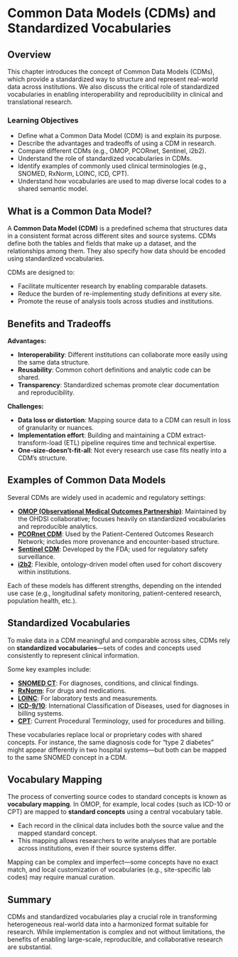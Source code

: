 # Common Data Models (CDMs) and Standardized Vocabularies

## Overview

This chapter introduces the concept of Common Data Models (CDMs), which provide a standardized way to structure and represent real-world data across institutions. We also discuss the critical role of standardized vocabularies in enabling interoperability and reproducibility in clinical and translational research.

### Learning Objectives

* Define what a Common Data Model (CDM) is and explain its purpose.
* Describe the advantages and tradeoffs of using a CDM in research.
* Compare different CDMs (e.g., OMOP, PCORnet, Sentinel, i2b2).
* Understand the role of standardized vocabularies in CDMs.
* Identify examples of commonly used clinical terminologies (e.g., SNOMED, RxNorm, LOINC, ICD, CPT).
* Understand how vocabularies are used to map diverse local codes to a shared semantic model.

## What is a Common Data Model?

A **Common Data Model (CDM)** is a predefined schema that structures data in a consistent format across different sites and source systems. CDMs define both the tables and fields that make up a dataset, and the relationships among them. They also specify how data should be encoded using standardized vocabularies.

CDMs are designed to:

* Facilitate multicenter research by enabling comparable datasets.
* Reduce the burden of re-implementing study definitions at every site.
* Promote the reuse of analysis tools across studies and institutions.

## Benefits and Tradeoffs

**Advantages:**

* **Interoperability**: Different institutions can collaborate more easily using the same data structure.
* **Reusability**: Common cohort definitions and analytic code can be shared.
* **Transparency**: Standardized schemas promote clear documentation and reproducibility.

**Challenges:**

* **Data loss or distortion**: Mapping source data to a CDM can result in loss of granularity or nuances.
* **Implementation effort**: Building and maintaining a CDM extract-transform-load (ETL) pipeline requires time and technical expertise.
* **One-size-doesn’t-fit-all**: Not every research use case fits neatly into a CDM’s structure.

## Examples of Common Data Models

Several CDMs are widely used in academic and regulatory settings:

* **[OMOP (Observational Medical Outcomes Partnership)](https://ohdsi.github.io/CommonDataModel/index.html)**: Maintained by the OHDSI collaborative; focuses heavily on standardized vocabularies and reproducible analytics.  
* **[PCORnet CDM](https://pcornet.org/data/common-data-model/)**: Used by the Patient-Centered Outcomes Research Network; includes more provenance and encounter-based structure.  
* **[Sentinel CDM](https://www.sentinelinitiative.org/methods-data-tools/sentinel-common-data-model)**: Developed by the FDA; used for regulatory safety surveillance.  
* **[i2b2](https://www.i2b2.org/)**: Flexible, ontology-driven model often used for cohort discovery within institutions.

Each of these models has different strengths, depending on the intended use case (e.g., longitudinal safety monitoring, patient-centered research, population health, etc.).

## Standardized Vocabularies

To make data in a CDM meaningful and comparable across sites, CDMs rely on **standardized vocabularies**—sets of codes and concepts used consistently to represent clinical information.

Some key examples include:

* **[SNOMED CT](https://www.snomed.org/what-is-snomed-ct)**: For diagnoses, conditions, and clinical findings.
* **[RxNorm](https://www.nlm.nih.gov/research/umls/rxnorm/)**: For drugs and medications.
* **[LOINC](https://loinc.org/)**: For laboratory tests and measurements.
* **[ICD-9/10](https://www.cdc.gov/nchs/icd/?CDC_AAref_Val=https://www.cdc.gov/nchs/icd/index.htm)**: International Classification of Diseases, used for diagnoses in billing systems.
* **[CPT](https://www.ama-assn.org/practice-management/cpt-current-procedural-terminology)**: Current Procedural Terminology, used for procedures and billing.

These vocabularies replace local or proprietary codes with shared concepts. For instance, the same diagnosis code for “type 2 diabetes” might appear differently in two hospital systems—but both can be mapped to the same SNOMED concept in a CDM.

## Vocabulary Mapping

The process of converting source codes to standard concepts is known as **vocabulary mapping**. In OMOP, for example, local codes (such as ICD-10 or CPT) are mapped to **standard concepts** using a central vocabulary table.

* Each record in the clinical data includes both the source value and the mapped standard concept.
* This mapping allows researchers to write analyses that are portable across institutions, even if their source systems differ.

Mapping can be complex and imperfect—some concepts have no exact match, and local customization of vocabularies (e.g., site-specific lab codes) may require manual curation.

## Summary

CDMs and standardized vocabularies play a crucial role in transforming heterogeneous real-world data into a harmonized format suitable for research. While implementation is complex and not without limitations, the benefits of enabling large-scale, reproducible, and collaborative research are substantial.